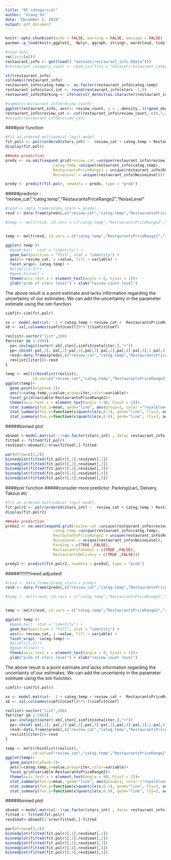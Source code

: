 ```yaml
---
title: "05 categorical"
author: "Xiang XU"
date: "December 2, 2018"
output: pdf_document
---
```


```r
knitr::opts_chunk$set(echo = FALSE, warning = FALSE, message = FALSE)
pacman::p_load(knitr,ggplot2,  dplyr, ggraph, stringr, wordcloud, tidytext,tidyr,lubridate, widyr,jsonlite,sentimentr, benford.analysis, magrittr,lme4,arm,nnet,mgcv,data.table)

```
```r
#read data
rm(list=ls())
restaurant_info <- get(load(( "dataset/restaurant_info.Rdata")))
#restaurant_category_count <- read.csv(file = "dataset/restaurant_category_count.csv")

str(restaurant_info)
colnames(restaurant_info)
restaurant_info$categ.temp <- as.factor(restaurant_info$categ.temp)
restaurant_info$stars_int <- round(restaurant_info$stars-.1,0)
restaurant_info$Parking <- ifelse(str_detect(as.character(restaurant_info$BusinessParking),"True") == TRUE,TRUE, FALSE)
```



```r
#summary(restaurant_info$review_count)
ggplot(restaurant_info, aes(x= review_count, y = ..density..))+geom_density()
restaurant_info$review_cat <- cut(restaurant_info$review_count, c(0,7,20,60,200,500, 1000,5000,10000),labels = c(1:8))
#unique(restaurant_info$review_cat)
```


####polr function
```r
#fit an ordered multinomial logit model.
fit.polr <- polr(ordered(stars_int) ~  review_cat + categ.temp + RestaurantsPriceRange2 + NoiseLevel  , data = restaurant_info)
display(fit.polr)

##make prediction
predx <- na.omit(expand.grid(review_cat =unique(restaurant_info$review_cat),
                     categ.temp =unique(restaurant_info$categ.temp),
                     RestaurantsPriceRange2 = unique(restaurant_info$RestaurantsPriceRange2) , 
                     NoiseLevel = unique(restaurant_info$NoiseLevel)))

predy <- predict(fit.polr, newdata = predx, type = "prob")
```


#####predictor : "review_cat","categ.temp","RestaurantsPriceRange2","NoiseLevel"
```r
#resd <- data.frame(predx,stars = predy)
resd <- data.frame(predx[,c("review_cat","categ.temp","RestaurantsPriceRange2")],stars_int = predy)

#temp <- melt(resd, id.vars = c("categ.temp","RestaurantsPriceRange2","NoiseLevel","review_cat")) 


temp <- melt(resd, id.vars = c("categ.temp","RestaurantsPriceRange2","review_cat"))

ggplot( temp )+
  #geom_bar(  stat = "identity") +
  geom_bar(position = "fill", stat = "identity") +
  aes(x= review_cat, y =value, fill = variable) +
  facet_wrap(~ categ.temp) +
  #ylim(c(3,5))+
  #geom_hline() +
  theme(axis.text.x = element_text(angle = 0, hjust = 1))+
  ylab("prob of stars level") + xlab("review count level")
```

The above result is a point estimate and lacks information regarding the uncertainty of our estimates. We can add the uncertainty in the parameter estimate using the sim function.
```r
simfit<-sim(fit.polr)

xx <- model.matrix(~ -1 + categ.temp + review_cat +  RestaurantsPriceRange2 + NoiseLevel ,data =predx)
xb <- xx[,colnames(simfit@coef)]%*% t(simfit@coef)

reslist<-vector("list",100)
for(iter in 1:100){ 
  pa<-invlogit(outer(-xb[,iter],simfit@zeta[iter,],"+")) 
  pp<-cbind( pa[,1], pa[,2]-pa[,1],pa[,3]-pa[,2],pa[,4]-pa[,3],1-pa[,4]) 
  resd<-data.frame(predx[,c("review_cat","categ.temp","RestaurantsPriceRange2")],iter=iter,stars_int=pp) 
  reslist[[iter]]<-resd
}

temp <- melt(rbindlist(reslist),
            id.var=c("review_cat","categ.temp","RestaurantsPriceRange2","iter"))
ggplot(temp)+
  geom_point(alpha=0.2)+ 
  aes(x=categ.temp,y=value,group=iter,color=variable)+ 
  facet_grid(variable~RestaurantsPriceRange2)+ 
  theme(axis.text.x = element_text(angle = 90, hjust = 1))+
  stat_summary(fun.y=mean, geom="line", aes(group=1, color ="royalblue4"))+
  stat_summary(fun.y=function(x)quantile(x,0.1), geom="line", lty=3, aes(group = 1, color ="gery0"))+
  stat_summary(fun.y=function(x)quantile(x,0.9), geom="line", lty=3, aes(group = 1, color ="grey0"))
```

#####binned plot
```r

obsmat <-model.matrix(~-1+as.factor(stars_int) , data= restaurant_info)
fitted <- fitted(fit.polr)
resdimat<-obsmat[1:nrow(fitted),]-fitted

par(mfrow=c(3,2))
binnedplot(fitted(fit.polr)[,1],resdimat[,1])
binnedplot(fitted(fit.polr)[,2],resdimat[,2])
binnedplot(fitted(fit.polr)[,3],resdimat[,3])
binnedplot(fitted(fit.polr)[,4],resdimat[,4])
binnedplot(fitted(fit.polr)[,5],resdimat[,5])

```


####polr function
#####consider more predictor: Parking(car), Delvery, Takout etc
```r
#fit an ordered multinomial logit model.
fit.polr2 <- polr(ordered(stars_int) ~  review_cat + categ.temp + RestaurantsPriceRange2 + NoiseLevel +Parking +RestaurantsTakeOut + RestaurantsDelivery , data = restaurant_info)
display(fit.polr2)

##make prediction
predx2 <- na.omit(expand.grid(review_cat =unique(restaurant_info$review_cat),
                     categ.temp =unique(restaurant_info$categ.temp),
                     RestaurantsPriceRange2 = unique(restaurant_info$RestaurantsPriceRange2) , 
                     NoiseLevel = unique(restaurant_info$NoiseLevel),
                     Parking = c(TRUE ,FALSE),
                     RestaurantsTakeOut = c(TRUE ,FALSE),
                     RestaurantsDelivery = c(TRUE ,FALSE)))

predy2 <- predict(fit.polr2, newdata = predx2, type = "prob")
```

#####!!!!!!!!!need adjusted!

```r
#resd <- data.frame(predx,stars = predy)
resd <- data.frame(predx[,c("review_cat","categ.temp","RestaurantsPriceRange2")],stars_int = predy)

#temp <- melt(resd, id.vars = c("categ.temp","RestaurantsPriceRange2","NoiseLevel","review_cat")) 


temp <- melt(resd, id.vars = c("categ.temp","RestaurantsPriceRange2","review_cat"))

ggplot( temp )+
  #geom_bar(  stat = "identity") +
  geom_bar(position = "fill", stat = "identity") +
  aes(x= review_cat, y =value, fill = variable) +
  facet_wrap(~ categ.temp) +
  #ylim(c(3,5))+
  #geom_hline() +
  theme(axis.text.x = element_text(angle = 0, hjust = 1))+
  ylab("prob of stars level") + xlab("review count level")
```

The above result is a point estimate and lacks information regarding the uncertainty of our estimates. We can add the uncertainty in the parameter estimate using the sim function.
```r
simfit<-sim(fit.polr)

xx <- model.matrix(~ -1 + categ.temp + review_cat +  RestaurantsPriceRange2 + NoiseLevel ,data =predx)
xb <- xx[,colnames(simfit@coef)]%*% t(simfit@coef)

reslist<-vector("list",100)
for(iter in 1:100){ 
  pa<-invlogit(outer(-xb[,iter],simfit@zeta[iter,],"+")) 
  pp<-cbind( pa[,1], pa[,2]-pa[,1],pa[,3]-pa[,2],pa[,4]-pa[,3],1-pa[,4]) 
  resd<-data.frame(predx[,c("review_cat","categ.temp","RestaurantsPriceRange2")],iter=iter,stars_int=pp) 
  reslist[[iter]]<-resd
}

temp <- melt(rbindlist(reslist),
            id.var=c("review_cat","categ.temp","RestaurantsPriceRange2","iter"))
ggplot(temp)+
  geom_point(alpha=0.2)+ 
  aes(x=categ.temp,y=value,group=iter,color=variable)+ 
  facet_grid(variable~RestaurantsPriceRange2)+ 
  theme(axis.text.x = element_text(angle = 90, hjust = 1))+
  stat_summary(fun.y=mean, geom="line", aes(group=1, color ="royalblue4"))+
  stat_summary(fun.y=function(x)quantile(x,0.1), geom="line", lty=3, aes(group = 1, color ="gery0"))+
  stat_summary(fun.y=function(x)quantile(x,0.9), geom="line", lty=3, aes(group = 1, color ="grey0"))
```

#####binned plot
```r

obsmat <-model.matrix(~-1+as.factor(stars_int) , data= restaurant_info)
fitted <- fitted(fit.polr)
resdimat<-obsmat[1:nrow(fitted),]-fitted

par(mfrow=c(3,2))
binnedplot(fitted(fit.polr)[,1],resdimat[,1])
binnedplot(fitted(fit.polr)[,2],resdimat[,2])
binnedplot(fitted(fit.polr)[,3],resdimat[,3])
binnedplot(fitted(fit.polr)[,4],resdimat[,4])
binnedplot(fitted(fit.polr)[,5],resdimat[,5])

```

